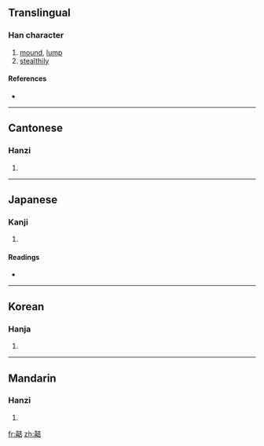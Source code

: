 ==Translingual==

===Han character===
{{Han char|rn=30|rad=口|as=16|sn=19|four=4166<sub>9</sub>|canj=土口一火口 (GRMFR)}}

# [[mound]], [[lump]]
# [[stealthily]]

====References====
* {{Han ref|kx=0213.370|dkj=04564|dj=0436.160|hdz=10701.110|uh=56AD|ud=22189|bh=F1F1|bd=61937}}

----

==Cantonese==

===Hanzi===
{{yue-hanzi|jyut=|y=pei2}}

# {{defn|Cantonese}}

----

==Japanese==

===Kanji===
{{ja-kanji|grade=|rs=口16}}

# {{defn|Japanese}}

====Readings====
* {{ja-readings|on=[[ひ]] (hi)|kun=[[おおきい]] (ookii)}}

----

==Korean==

===Hanja===
{{ko-hanja|hangeul=비|rv=bi|mr=pi}}

# {{defn|Korean}}

----

==Mandarin==

===Hanzi===
{{cmn-hanzi|pin=[[pǐ]] ([[pi3]])|wg=p'i<sup>3</sup>}}

# {{defn|Mandarin}}

[[fr:嚭]]
[[zh:嚭]]